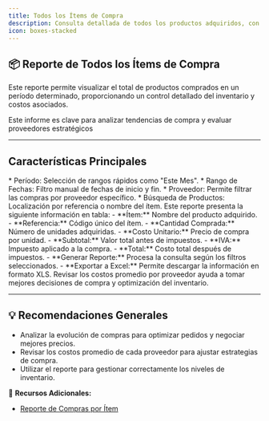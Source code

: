 ```yaml
---
title: Todos los Ítems de Compra
description: Consulta detallada de todos los productos adquiridos, con desglose por proveedor y montos de compra.
icon: boxes-stacked
---
```


## 📦 Reporte de Todos los Ítems de Compra

Este reporte permite visualizar el total de productos comprados en un período determinado, proporcionando un control detallado del inventario y costos asociados.

<Info>
Este informe es clave para analizar tendencias de compra y evaluar proveedores estratégicos
</Info>

---

## Características Principales

<Card title="Opciones de Filtro">
  * Período: Selección de rangos rápidos como "Este Mes".
  * Rango de Fechas: Filtro manual de fechas de inicio y fin.
  * Proveedor: Permite filtrar las compras por proveedor específico.
  * Búsqueda de Productos: Localización por referencia o nombre del ítem.
</Card>

<Card title="Estructura del Reporte">
  Este reporte presenta la siguiente información en tabla:
  - **Ítem:** Nombre del producto adquirido.
  - **Referencia:** Código único del ítem.
  - **Cantidad Comprada:** Número de unidades adquiridas.
  - **Costo Unitario:** Precio de compra por unidad.
  - **Subtotal:** Valor total antes de impuestos.
  - **IVA:** Impuesto aplicado a la compra.
  - **Total:** Costo total después de impuestos.
</Card>

<Card title="Acciones Disponibles">
  - **Generar Reporte:** Procesa la consulta según los filtros seleccionados.
  - **Exportar a Excel:** Permite descargar la información en formato XLS.
</Card>

<Check>
Revisar los costos promedio por proveedor ayuda a tomar mejores decisiones de compra y optimización del inventario.
</Check>

---

## 💡 Recomendaciones Generales

- Analizar la evolución de compras para optimizar pedidos y negociar mejores precios.
- Revisar los costos promedio de cada proveedor para ajustar estrategias de compra.
- Utilizar el reporte para gestionar correctamente los niveles de inventario.

📌 **Recursos Adicionales:**
- [Reporte de Compras por Ítem](https://ayuda.gestoru.com/reportes/reportes-logisticos/ventas-items-agrupal)
